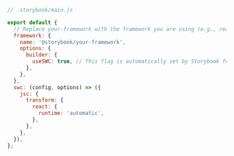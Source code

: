 ```js
// .storybook/main.js

export default {
  // Replace your-framework with the framework you are using (e.g., react-webpack5, vue3-vite)
  framework: {
    name: '@storybook/your-framework',
    options: {
      builder: {
        useSWC: true, // This flag is automatically set by Storybook for all new Webpack5 projects (except Angular) in Storybook 7.6
      },
    },
  },
  swc: (config, options) => ({
    jsc: {
      transform: {
        react: {
          runtime: 'automatic',
        },
      },
    },
  }),
};
```
